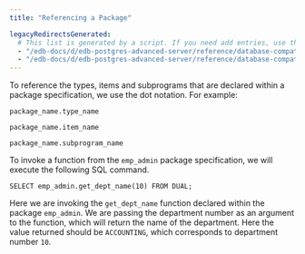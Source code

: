 ```yaml
---
title: "Referencing a Package"

legacyRedirectsGenerated:
  # This list is generated by a script. If you need add entries, use the `legacyRedirects` key.
  - "/edb-docs/d/edb-postgres-advanced-server/reference/database-compatibility-for-oracle-developers-built-in-package-guide/13/referencing_a_package.html"
  - "/edb-docs/d/edb-postgres-advanced-server/reference/database-compatibility-for-oracle-developers-built-in-package-guide/latest/referencing_a_package.html"
---
```


To reference the types, items and subprograms that are declared within a package specification, we use the dot notation. For example:

`package_name.type_name`

`package_name.item_name`

`package_name.subprogram_name`

To invoke a function from the `emp_admin` package specification, we will execute the following SQL command.

```text
SELECT emp_admin.get_dept_name(10) FROM DUAL;
```

Here we are invoking the `get_dept_name` function declared within the package `emp_admin`. We are passing the department number as an argument to the function, which will return the name of the department. Here the value returned should be `ACCOUNTING`, which corresponds to department number `10`.
